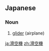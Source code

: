 ==Japanese==
{{wikipedia|lang=ja}}
{{ja-kanjitab|かつ|k1=かっ|くう|き|yomi=on}}

===Noun===
{{ja-noun|かっくうき}}

# [[glider]] (airplane)

[[ja:滑空機]]
[[zh:滑空機]]